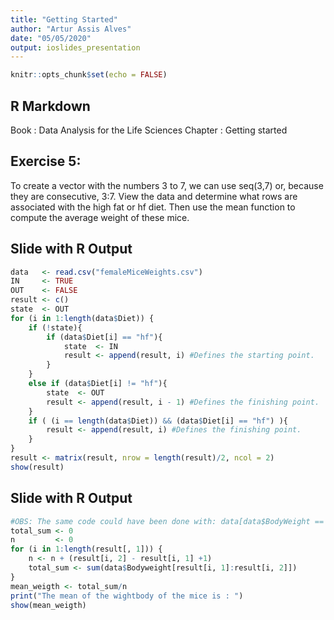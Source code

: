 ```yaml
---
title: "Getting Started"
author: "Artur Assis Alves"
date: "05/05/2020"
output: ioslides_presentation
---
```


```r
knitr::opts_chunk$set(echo = FALSE)
```

## R Markdown

Book    : Data Analysis for the Life Sciences
Chapter : Getting started


## Exercise 5:


To create a vector with the numbers 3 to 7, we can use seq(3,7) or, because they are consecutive, 3:7. View the data and determine what rows are associated with the high fat or hf diet. Then use the mean function to compute the average weight of these mice.


## Slide with R Output

```r
data   <- read.csv("femaleMiceWeights.csv")
IN     <- TRUE
OUT    <- FALSE
result <- c()
state  <- OUT
for (i in 1:length(data$Diet)) {
    if (!state){
        if (data$Diet[i] == "hf"){ 
            state  <- IN
            result <- append(result, i) #Defines the starting point.
        }
    }
    else if (data$Diet[i] != "hf"){
        state  <- OUT
        result <- append(result, i - 1) #Defines the finishing point.
    }
    if ( (i == length(data$Diet)) && (data$Diet[i] == "hf") ){
        result <- append(result, i) #Defines the finishing point.
    }
}
result <- matrix(result, nrow = length(result)/2, ncol = 2)
show(result)
```

## Slide with R Output

```r
#OBS: The same code could have been done with: data[data$BodyWeight == "hf",]
total_sum <- 0
n         <- 0
for (i in 1:length(result[, 1])) {
    n <- n + (result[i, 2] - result[i, 1] +1) 
    total_sum <- sum(data$Bodyweight[result[i, 1]:result[i, 2]])
}
mean_weigth <- total_sum/n
print("The mean of the wightbody of the mice is : ")
show(mean_weigth)
```


